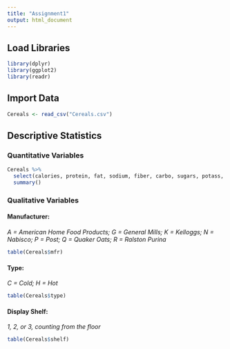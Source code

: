 ```yaml
---
title: "Assignment1"
output: html_document
---
```


## Load Libraries
```r

library(dplyr)
library(ggplot2)
library(readr)

```


## Import Data
```r

Cereals <- read_csv("Cereals.csv")

```
## Descriptive Statistics

### Quantitative Variables
```r

Cereals %>%
  select(calories, protein, fat, sodium, fiber, carbo, sugars, potass, vitamins, weight, cups, rating) %>%
  summary()

```
### Qualitative Variables
#### Manufacturer:
*A = American Home Food Products; G = General Mills; K = Kelloggs; N = Nabisco; P = Post; Q = Quaker Oats; R = Ralston Purina*
```r

table(Cereals$mfr)

```
#### Type:
*C = Cold; H = Hot*
```r

table(Cereals$type)

```
#### Display Shelf:
*1, 2, or 3, counting from the floor*
```r

table(Cereals$shelf)

```
